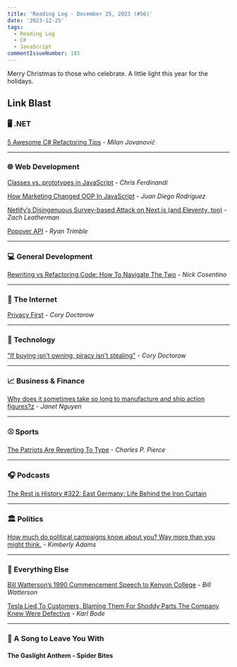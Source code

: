 ```yaml
---
title: 'Reading Log - December 25, 2023 (#56)'
date: '2023-12-25'
tags:
  - Reading Log
  - C#
  - JavaScript
commentIssueNumber: 185
---
```


Merry Christmas to those who celebrate. A little light this year for the holidays.

## Link Blast

### 🖥 .NET

[5 Awesome C# Refactoring Tips](https://www.milanjovanovic.tech/blog/5-awesome-csharp-refactoring-tips) - *Milan Jovanović*

---

### 🌐 Web Development

[Classes vs. prototypes in JavaScript](https://gomakethings.com/classes-vs.-prototypes-in-javascript/) - *Chris Ferdinandi*

[How Marketing Changed OOP In JavaScript](https://www.smashingmagazine.com/2023/12/marketing-changed-oop-javascript/) - *Juan Diego Rodríguez*

[Netlify’s Disingenuous Survey-based Attack on Next.js (and Eleventy, too)](https://www.zachleat.com/web/netlify-and-nextjs/) - *Zach Leatherman*

[Popover API](https://12daysofweb.dev/2023/popover-api/) - *Ryan Trimble*

---

### 💻 General Development

[Rewriting vs Refactoring Code: How To Navigate The Two](https://www.devleader.ca/2023/11/26/rewriting-vs-refactoring-code-how-to-navigate-the-two/) - *Nick Cosentino*

---

### 📡 The Internet

[Privacy First](https://pluralistic.net/2023/12/06/privacy-first/#but-not-just-privacy) - *Cory Doctorow*

---

### 🔌 Technology

["If buying isn't owning, piracy isn't stealing"](https://pluralistic.net/2023/12/08/playstationed/#tyler-james-hill) - *Cory Doctorow*

---

### 📈 Business & Finance

[Why does it sometimes take so long to manufacture and ship action figures?z](https://www.marketplace.org/2023/12/22/why-does-it-sometimes-take-so-long-to-manufacture-and-ship-action-figures/) - *Janet Nguyen*

---

### ⚾️ Sports

[The Patriots Are Reverting To Type](https://defector.com/the-patriots-are-returning-to-type) - *Charles P. Pierce*

---

### 🎧 Podcasts

[The Rest is History #322: East Germany: Life Behind the Iron Curtain](https://therestishistory.com/322-east-germany-life-behind-the-iron-curtain/)

---

### 🏛️ Politics

[How much do political campaigns know about you? Way more than you might think.](https://www.marketplace.org/2023/12/20/how-much-do-political-campaigns-know-about-you-way-more-than-you-might-think/) - *Kimberly Adams*

---

### 🎒 Everything Else

[Bill Watterson’s 1990 Commencement Speech to Kenyon College](https://web.mit.edu/jmorzins/www/C-H-speech.html) - *Bill Watterson*

[Tesla Lied To Customers, Blaming Them For Shoddy Parts The Company Knew Were Defective](https://www.techdirt.com/2023/12/21/tesla-lied-to-customers-blaming-them-for-shoddy-parts-the-company-knew-were-defective/) - *Karl Bode*

---

### 🎵 A Song to Leave You With

#### The Gaslight Anthem - Spider Bites

<YouTubeEmbed id="aL_6MQ-ffUA" title="The Gaslight Anthem - Spider Bites" />
